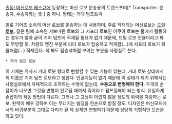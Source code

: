 [[출동! 머신로보 레스큐]]에 등장하는 머신 로보 운송용의 트렌스포터[* Transporter. 운송자, 수송자라는 뜻.] 중 하나. 형태는 거대 덤프트럭

옐로 기어즈 소속의 머신 로보를 운송하는 데 사용하며, 주로 적재되는 머신로보는 [[드릴 로보]]. 같은 팀에 소속된 서브마린 로보와 그 서포터 로보인 아쿠아 로보는 물에서 활동하는 경우가 많아 굳이 기어 덤프에 적재될 필요가 없기 때문에, 드릴 로보 전용이라고 봐도 무방할 듯. 차량의 엔진 부분에 리더 로보가 탑승하고 적재함(...)에 서포터 로보가 화물처럼(...) 적재된다. 척 봐도 탑승석처럼 보이는 부분을 사령실로 쓴다.

 * 기어 덤프 로보

이 기체는 유사시 거대 로봇 형태로 변형할 수 있는 기능이 있는데, 거대 로봇 상태에서의 이름은 기어 덤프 로보라고 칭한다. 인공지능이 없기 때문에 이 상태가 되기 위해서는 사령실로에서 자체적으로 조작하는 수밖에 없는데, '''수동으로 변형해야 한다.''' 두개의 손잡이가 나오면 그것을 변형이 완료될 때까지 죽어라고 펌프질해야 되는 방식. 유일하게 손잡이의 작동 방법이 다르다. 그러나 그 고생이 아깝지 않을 정도의 위력을 자랑하는 로보. 완력이 매우 강하며 이는 무너지는 빌딩을 한손으로 받칠 정도. 디자인은 머신모드에서의 바퀴부분이 그대로 다리가 된 체 상체만 변형하기 때문에 상당히 기형적인 모습을 하고 있다.
